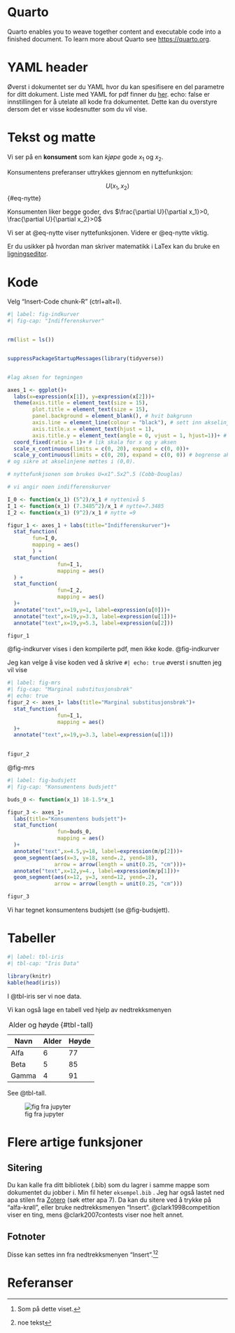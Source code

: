 \newpage

# Quarto

Quarto enables you to weave together content and executable code into a finished document. To learn more about Quarto see <https://quarto.org>.

# YAML header

Øverst i dokumentet ser du YAML hvor du kan spesifisere en del parametre for ditt dokument. Liste med YAML for pdf finner du [her](https://quarto.org/docs/reference/formats/pdf.html). echo: false er innstillingen for å utelate all kode fra dokumentet. Dette kan du overstyre dersom det er visse kodesnutter som du vil vise.

# Tekst og matte

Vi ser på en **konsument** som kan *kjøpe* gode $x_1$ og $x_2$.

Konsumentens preferanser uttrykkes gjennom en nyttefunksjon:

$$
U(x_1,x_2)
$$ {#eq-nytte}

Konsumenten liker begge goder, dvs $\frac{\partial U}{\partial x_1}>0, \frac{\partial U}{\partial x_2}>0$

Vi ser at @eq-nytte viser nyttefunksjonen. Videre er @eq-nytte viktig.

Er du usikker på hvordan man skriver matematikk i LaTex kan du bruke en [ligningseditor](https://latex.codecogs.com/eqneditor/editor.php).

# Kode

Velg "Insert-Code chunk-R" (ctrl+alt+I).

```r
#| label: fig-indkurver
#| fig-cap: "Indifferenskurver"


rm(list = ls())


suppressPackageStartupMessages(library(tidyverse))


#lag aksen for tegningen

axes_1 <- ggplot()+
  labs(x=expression(x[1]), y=expression(x[2]))+
  theme(axis.title = element_text(size = 15),
        plot.title = element_text(size = 15),
        panel.background = element_blank(), # hvit bakgrunn
        axis.line = element_line(colour = "black"), # sett inn akselinjer
        axis.title.x = element_text(hjust = 1),
        axis.title.y = element_text(angle = 0, vjust = 1, hjust=1))+ # juster labels på aksene  
  coord_fixed(ratio = 1)+ # lik skala for x og y aksen
  scale_x_continuous(limits = c(0, 20), expand = c(0, 0))+
  scale_y_continuous(limits = c(0, 20), expand = c(0, 0)) # begrense aksene
# og sikre at akselinjene møttes i (0,0).

# nyttefunkjsonen som brukes U=x1^.5x2^.5 (Cobb-Douglas)

# vi angir noen indifferenskurver

I_0 <- function(x_1) (5^2)/x_1 # nyttenivå 5
I_1 <- function(x_1) (7.3485^2)/x_1 # nytte=7.3485
I_2 <- function(x_1) (9^2)/x_1 # nytte =9

figur_1 <- axes_1 + labs(title="Indifferenskurver")+
  stat_function(
        fun=I_0,
        mapping = aes()
        ) +
  stat_function(
                fun=I_1,
                mapping = aes()
  ) +
  stat_function(
                fun=I_2,
                mapping = aes()
  )+
  annotate("text",x=19,y=1, label=expression(u[0]))+
  annotate("text",x=19,y=3.3, label=expression(u[1]))+
  annotate("text",x=19,y=5.3, label=expression(u[2]))

figur_1
```

@fig-indkurver vises i den kompilerte pdf, men ikke kode. @fig-indkurver

\newpage

Jeg kan velge å vise koden ved å skrive `#| echo: true` øverst i snutten jeg vil vise

```r
#| label: fig-mrs
#| fig-cap: "Marginal substitusjonsbrøk"
#| echo: true
figur_2 <- axes_1+ labs(title="Marginal substitusjonsbrøk")+
  stat_function(
                fun=I_1,
                mapping = aes()
  )+
  annotate("text",x=19,y=3.3, label=expression(u[1]))
  

figur_2
```

@fig-mrs

```r
#| label: fig-budsjett
#| fig-cap: "Konsumentens budsjett"

buds_0 <- function(x_1) 18-1.5*x_1

figur_3 <- axes_1+
  labs(title="Konsumentens budsjett")+
  stat_function(
                fun=buds_0,
                mapping = aes()
  )+
  annotate("text",x=4.5,y=18, label=expression(m/p[2]))+
  geom_segment(aes(x=3, y=18, xend=.2, yend=18),
               arrow = arrow(length = unit(0.25, "cm")))+
  annotate("text",x=12,y=4., label=expression(m/p[1]))+
  geom_segment(aes(x=12, y=3, xend=12, yend=.2),
               arrow = arrow(length = unit(0.25, "cm")))

figur_3
```

Vi har tegnet konsumentens budsjett (se @fig-budsjett).

# Tabeller

```r
#| label: tbl-iris
#| tbl-cap: "Iris Data"

library(knitr)
kable(head(iris))

```

I @tbl-iris ser vi noe data.

Vi kan også lage en tabell ved hjelp av nedtrekksmenyen

| Navn  | Alder | Høyde |
|-------|-------|-------|
| Alfa  | 6     | 77    |
| Beta  | 5     | 85    |
| Gamma | 4     | 91    |

: Alder og høyde {#tbl-tall}

See @tbl-tall.

![fig fra jupyter](Screenshot.png){#fig-jupyter fig-align="center"}

\newpage

# Flere artige funksjoner

## Sitering

Du kan kalle fra ditt bibliotek (.bib) som du lagrer i samme mappe som dokumentet du jobber i. Min fil heter `eksempel.bib` . Jeg har også lastet ned apa stilen fra [Zotero](https://www.zotero.org/styles) (søk etter apa 7). Da kan du sitere ved å trykke på "alfa-krøll", eller bruke nedtrekksmenyen "Insert". @clark1998competition viser en ting, mens @clark2007contests viser noe helt annet.

## Fotnoter

Disse kan settes inn fra nedtrekksmenyen "Insert".[^1][^2]

[^1]: Som på dette viset.

[^2]: noe tekst

# Referanser
